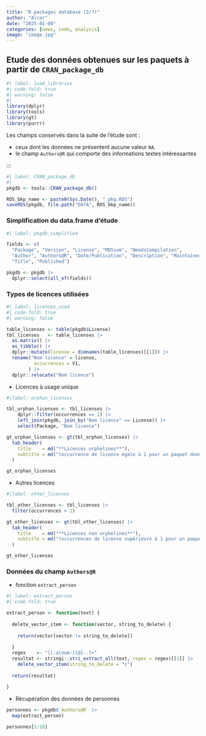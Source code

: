 ```yaml
---
title: "R packages database (2/?)"
author: "Alcor"
date: "2025-01-08"
categories: [news, code, analysis]
image: "image.jpg"
---
```


## Etude des données obtenues sur les paquets à partir de `CRAN_package_db`

```r
#| label: load_libraries
#| code-fold: true
#| warning: false
#| 
library(dplyr)
library(tools)
library(gt)
library(purrr)

```

Les champs conservés dans la suite de l'étude sont :

  - ceux dont les données ne présentent aucune valeur `NA`.
  - le champ `Authors@R` qui comporte des informations textes intéressantes
  
:::

```r
#| label: CRAN_package_db
#| 
pkgdb <- tools::CRAN_package_db()

RDS_bkp_name <- paste0(Sys.Date(), "_pkg.RDS") 
saveRDS(pkgdb, file.path("DATA", RDS_bkp_name))

```

### Simplification du data.frame d'étude

```r
#| label: pkgdb_simplified

fields <- c(
  "Package", "Version", "License", "MD5sum", "NeedsCompilation",
  "Author", "Authors@R", "Date/Publication", "Description", "Maintainer", "Packaged",
  "Title", "Published")

pkgdb <- pkgdb |> 
  dplyr::select(all_of(fields))

```

### Types de licences utilisées

```r
#| label: licences_used
#| code-fold: true
#| warning: false

table_licenses <- table(pkgdb$License)
tbl_licenses   <- table_licenses |> 
  as.matrix() |> 
  as_tibble() |> 
  dplyr::mutate(license = dimnames(table_licenses)[[1]]) |> 
  rename("Nom licence" = license,
          occurrences = V1,
        ) |> 
  dplyr::relocate("Nom licence")

```

  - Licences à usage unique

```r
#|label: orphan_licenses

tbl_orphan_licenses <- tbl_licenses |> 
    dplyr::filter(occurrences == 1) |> 
    left_join(pkgdb, join_by("Nom licence" == License)) |> 
    select(Package, "Nom licence")

gt_orphan_licenses <- gt(tbl_orphan_licenses) |> 
  tab_header(
    title    = md("**Licences orphelines**"),
    subtitle = md("(occurrence de licence égale à 1 pour un paquet donné)")
  ) 

gt_orphan_licenses

```

  - Autres licences

```r
#|label: other_licenses

tbl_other_licenses <- tbl_licenses |> 
  filter(occurrences > 1)

gt_other_licenses <- gt(tbl_other_licenses) |> 
  tab_header(
    title    = md("**Licences non orphelines**"),
    subtitle = md("(occurrences de licence supérieure à 1 pour un paquet donné)")
  ) 

gt_other_licenses

```

### Données du champ `Authors@R`

  - fonction `extract_person`

```r
#| label: extract_person
#| code-fold: true

extract_person <- function(text) {
  
  delete_vector_item <- function(vector, string_to_delete) {
    
    return(vector[vector != string_to_delete])
    
  }
  regex    <- "[[:alnum:][@]-.]+"
  resultat <- stringi::stri_extract_all(text, regex = regex)[[1]] |> 
    delete_vector_item(string_to_delete = "c")
  
  return(resultat)
  
}

```

  - Récupération des données de personnes

```r

personnes <- pkgdb$`Authors@R` |> 
  map(extract_person)

personnes[1:10]

```



